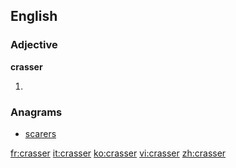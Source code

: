 ==English==

===Adjective===
'''crasser'''

# {{comparative of|crass}}

===Anagrams===
* [[scarers#English|scarers]]

[[fr:crasser]]
[[it:crasser]]
[[ko:crasser]]
[[vi:crasser]]
[[zh:crasser]]